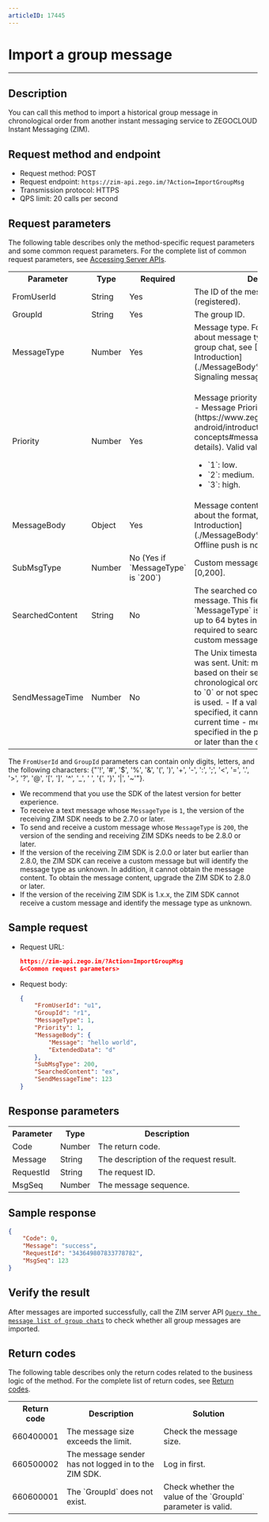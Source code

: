 ```yaml
---
articleID: 17445
---
```

# Import a group message

- - -

## Description

You can call this method to import a historical group message in chronological order from another instant messaging service to ZEGOCLOUD Instant Messaging (ZIM).

## Request method and endpoint

- Request method: POST
- Request endpoint: `https://zim-api.zego.im/?Action=ImportGroupMsg`
- Transmission protocol: HTTPS
- QPS limit: 20 calls per second

## Request parameters

The following table describes only the method-specific request parameters and some common request parameters. For the complete list of common request parameters, see [Accessing Server APIs](../Accessing%20Server%20APIs.mdx#public-parameters).

<table>
<tbody><tr>
<th>Parameter</th>
<th>Type</th>
<th>Required</th>
<th>Description</th>
</tr>
<tr>
<td>FromUserId</td>
<td>String</td>
<td>Yes</td>
<td>The ID of the message sender (registered). </td>
</tr>
<tr>
<td>GroupId</td>
<td>String</td>
<td>Yes</td>
<td>The group ID. </td>
</tr>
<tr>
<td>MessageType</td>
<td>Number</td>
<td>Yes</td>
<td>Message type. For more information about message types applicable to a group chat, see [MessageBody Introduction](./MessageBody%20Introduction.mdx). Signaling messages are not supported. </td>
</tr>
<tr>
<td>Priority</td>
<td>Number</td>
<td>Yes</td>
<td><p>Message priority (read [Basic Concepts - Message Priority](https://www.zegocloud.com/docs/zim-android/introduction/basic-concepts#message-priority) for details). Valid values:</p><ul><li>`1`: low. </li><li>`2`: medium. </li><li>`3`: high. </li></ul></td>
</tr>
<tr>
<td>MessageBody</td>
<td>Object</td>
<td>Yes</td>
<td>Message content. For more information about the format, see [MessageBody Introduction](./MessageBody%20Introduction.mdx). Offline push is not supported. </td>
</tr>
<tr>
<td>SubMsgType</td>
<td>Number</td>
<td>No (Yes if `MessageType` is `200`)</td>
<td>Custom message type. Value range: [0,200]. </td>
</tr>
<tr>
<td>SearchedContent</td>
<td>String</td>
<td>No</td>
<td>The searched content of the custom message. This field is required only if `MessageType` is `200` and can contain up to 64 bytes in length. This field is required to search for associated custom messages on the client. </td>
</tr>
<tr>
<td>SendMessageTime</td>
<td>Number</td>
<td>No</td>
<td>
The Unix timestamp when the message was sent. Unit: ms. Import messages based on their sending timestamps in chronological order.
- If the value is set to `0` or not specified, the current time is used.
- If a value other than `0` is specified, it cannot be earlier than "the current time - message retention days specified in the package × 86400000" or later than the current time.
</td>
</tr>
</tbody></table>

<Note title="Note">

The `FromUserId` and `GroupId` parameters can contain only digits, letters, and the following characters: {"'!', '#', '$', '%', '&', '(', ')', '+', '-', ':', ';', '<', '=', '.', '>', '?', '@', '[', ']', '^', '_', ' ', '{', '}', '|', '~'"}.
</Note>

<Note title="Note">

- We recommend that you use the SDK of the latest version for better experience.
- To receive a text message whose `MessageType` is `1`, the version of the receiving ZIM SDK needs to be 2.7.0 or later.
- To send and receive a custom message whose `MessageType` is `200`, the version of the sending and receiving ZIM SDKs needs to be 2.8.0 or later.
- If the version of the receiving ZIM SDK is 2.0.0 or later but earlier than 2.8.0, the ZIM SDK can receive a custom message but will identify the message type as unknown. In addition, it cannot obtain the message content. To obtain the message content, upgrade the ZIM SDK to 2.8.0 or later.
- If the version of the receiving ZIM SDK is 1.x.x, the ZIM SDK cannot receive a custom message and identify the message type as unknown.
</Note>


## Sample request

- Request URL:

    ```json
    https://zim-api.zego.im/?Action=ImportGroupMsg
    &<Common request parameters>
    ```

- Request body:

    ```json
    {
        "FromUserId": "u1",
        "GroupId": "r1",
        "MessageType": 1,
        "Priority": 1,
        "MessageBody": {
            "Message": "hello world",
            "ExtendedData": "d"
        },
        "SubMsgType": 200,
        "SearchedContent": "ex",
        "SendMessageTime": 123
    }
    ```

## Response parameters

<table>
<tbody><tr>
<th>Parameter</th>
<th>Type</th>
<th>Description</th>
</tr>
<tr>
<td>Code</td>
<td>Number</td>
<td>The return code. </td>
</tr>
<tr>
<td>Message</td>
<td>String</td>
<td>The description of the request result. </td>
</tr>
<tr>
<td>RequestId</td>
<td>String</td>
<td>The request ID. </td>
</tr>
<tr>
<td>MsgSeq</td>
<td>Number</td>
<td>The message sequence. </td>
</tr>
</tbody></table>


## Sample response

```json
{
    "Code": 0,
    "Message": "success",
    "RequestId": "343649807833778782",
    "MsgSeq": 123
}
```

## Verify the result

After messages are imported successfully, call the ZIM server API [`Query the message list of group chats`](../Conversation/Query%20the%20message%20list%20of%20group%20chats.mdx) to check whether all group messages are imported.


## Return codes

The following table describes only the return codes related to the business logic of the method. For the complete list of return codes, see [Return codes](../Return%20codes.mdx).

<table>
<tbody><tr>
<th>Return code</th>
<th>Description</th>
<th>Solution</th>
</tr>
<tr>
<td>660400001</td>
<td>The message size exceeds the limit. </td>
<td>Check the message size. </td>
</tr>
<tr>
<td>660500002</td>
<td>The message sender has not logged in to the ZIM SDK. </td>
<td>Log in first. </td>
</tr>
<tr>
<td>660600001</td>
<td>The `GroupId` does not exist. </td>
<td>Check whether the value of the `GroupId` parameter is valid. </td>
</tr>
</tbody>
</table>
